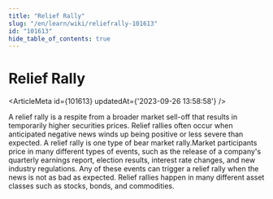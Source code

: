 ```yaml
---
title: "Relief Rally"
slug: "/en/learn/wiki/reliefrally-101613"
id: "101613"
hide_table_of_contents: true
---
```



# Relief Rally

<ArticleMeta id={101613} updatedAt={'2023-09-26 13:58:58'} />
<div className='border-solid border-b border-t-0 my-4 border-[var(--ifm-color-gray-300)]' />

A relief rally is a respite from a broader market sell-off that results in temporarily higher securities prices. Relief rallies often occur when anticipated negative news winds up being positive or less severe than expected. A relief rally is one type of bear market rally.Market participants price in many different types of events, such as the release of a company's quarterly earnings report, election results, interest rate changes, and new industry regulations. Any of these events can trigger a relief rally when the news is not as bad as expected. Relief rallies happen in many different asset classes such as stocks, bonds, and commodities.
